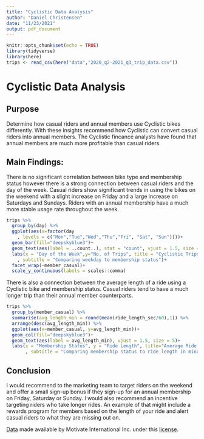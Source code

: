 ---
title: "Cyclistic Data Analysis"
author: "Daniel Christensen"
date: "11/23/2021"
output: pdf_document
---


```{r setup, include=FALSE}
knitr::opts_chunk$set(echo = TRUE)
library(tidyverse)
library(here)
trips <- read_csv(here("data","2020_q2-2021_q3_trip_data.csv"))
```

# Cyclistic Data Analysis

## Purpose
  Determine how casual riders and annual members use Cyclistic bikes differently. With these insights recommend how Cyclistic can convert casual riders into annual members. The Cyclistic fincance analysts have found that annual members are much more profitable than casual riders. 
  
## Main Findings:
  There is no significant correlation between bike type and membership status however there is a strong connection between casual riders and the day of the week. Casual riders show significant trends in using the bikes on the weekend with a slight increase on Friday and a large increase on Saturdays and Sundays. Riders with an annual membership have a much more stable usage rate throughout the week. 

```{r trips, echo=FALSE}
trips %>% 
  group_by(day) %>% 
  ggplot(aes(x=factor(day
    , levels = c("Mon","Tue","Wed","Thu","Fri", "Sat", "Sun"))))+
  geom_bar(fill="deepskyblue3")+
  geom_text(aes(label = ..count..), stat = "count", vjust = 1.5, size = 2.5)+
  labs(x = "Day of the Week",y="No. of Trips", title = "Cyclistic Trips"
    , subtitle = "Comparing weekday to membership status")+
  facet_wrap(~member_casual)+
  scale_y_continuous(labels = scales::comma)
```

\newpage
There is also a connection between the average length of a ride using a Cyclistic bike and membership status. Casual riders tend to have a much longer trip than their annual member counterparts.

```{r legnth, echo=FALSE}
trips %>% 
  group_by(member_casual) %>% 
  summarise(avg_length_min = round(mean(ride_length_sec/60),1)) %>% 
  arrange(desc(avg_length_min)) %>% 
  ggplot(aes(x=member_casual, y=avg_length_min))+
  geom_col(fill="deepskyblue3")+
  geom_text(aes(label = avg_length_min), vjust = 1.5, size = 5)+
  labs(x = "Membership Status", y = "Ride Length", title="Average Ride Length"
       , subtitle = "Comparing membership status to ride length in minutes")
```



## Conclusion
I would recommend to the marketing team to target riders on the weekend and offer a small sign-up bonus if they sign-up for an annual membership on Friday, Saturday or Sunday. I would also recommend an incentive targeting riders who take longer rides. An example of that might include a rewards program for members based on the length of your ride and alert casual riders to what they are missing out on.



[Data](https://divvy-tripdata.s3.amazonaws.com/index.html) made available by Motivate International Inc. under this [license](https://www.divvybikes.com/data-license-agreement).